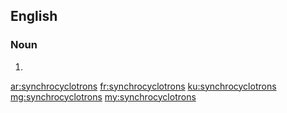 ==English==

===Noun===
{{head|en|plural}}

# {{plural of|synchrocyclotron|lang=en|nocat=1}}

[[ar:synchrocyclotrons]]
[[fr:synchrocyclotrons]]
[[ku:synchrocyclotrons]]
[[mg:synchrocyclotrons]]
[[my:synchrocyclotrons]]